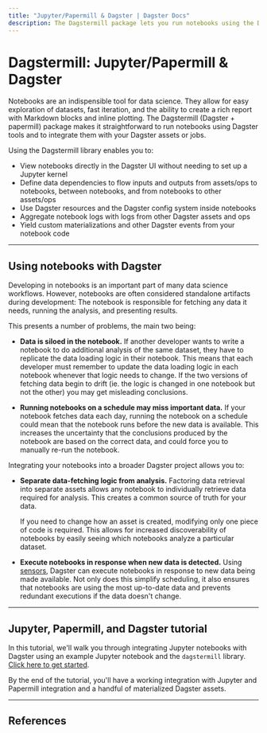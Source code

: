 ```yaml
---
title: "Jupyter/Papermill & Dagster | Dagster Docs"
description: The Dagstermill package lets you run notebooks using the Dagster tools and integrate them into your data pipelines.
---
```


# Dagstermill: Jupyter/Papermill & Dagster

Notebooks are an indispensible tool for data science. They allow for easy exploration of datasets, fast iteration, and the ability to create a rich report with Markdown blocks and inline plotting. The Dagstermill (Dagster + papermill) package makes it straightforward to run notebooks using Dagster tools and to integrate them with your Dagster assets or jobs.

Using the Dagstermill library enables you to:

- View notebooks directly in the Dagster UI without needing to set up a Jupyter kernel
- Define data dependencies to flow inputs and outputs from assets/ops to notebooks, between notebooks, and from notebooks to other assets/ops
- Use Dagster resources and the Dagster config system inside notebooks
- Aggregate notebook logs with logs from other Dagster assets and ops
- Yield custom materializations and other Dagster events from your notebook code

<!-- Our goal is to make it unnecessary to go through a tedious "productionization" process where code developed in notebooks must be translated into some other (less readable and interpretable) format in order to be integrated into production workflows. Instead, we can use notebooks as assets or ops directly, with minimal changes to notebook code that still allow for standalone execution of the notebook. -->

---

## Using notebooks with Dagster

Developing in notebooks is an important part of many data science workflows. However, notebooks are often considered standalone artifacts during development: The notebook is responsible for fetching any data it needs, running the analysis, and presenting results.

This presents a number of problems, the main two being:

- **Data is siloed in the notebook.** If another developer wants to write a notebook to do additional analysis of the same dataset, they have to replicate the data loading logic in their notebook. This means that each developer must remember to update the data loading logic in each notebook whenever that logic needs to change. If the two versions of fetching data begin to drift (ie. the logic is changed in one notebook but not the other) you may get misleading conclusions.

- **Running notebooks on a schedule may miss important data.** If your notebook fetches data each day, running the notebook on a schedule could mean that the notebook runs before the new data is available. This increases the uncertainty that the conclusions produced by the notebook are based on the correct data, and could force you to manually re-run the notebook.

Integrating your notebooks into a broader Dagster project allows you to:

- **Separate data-fetching logic from analysis.** Factoring data retrieval into separate assets allows any notebook to individually retrieve data required for analysis. This creates a common source of truth for your data.

  If you need to change how an asset is created, modifying only one piece of code is required. This allows for increased discoverability of notebooks by easily seeing which notebooks analyze a particular dataset.

- **Execute notebooks in response when new data is detected.** Using [sensors](/concepts/partitions-schedules-sensors/sensors), Dagster can execute notebooks in response to new data being made available. Not only does this simplify scheduling, it also ensures that notebooks are using the most up-to-date data and prevents redundant executions if the data doesn't change.

---

## Jupyter, Papermill, and Dagster tutorial

In this tutorial, we'll walk you through integrating Jupyter notebooks with Dagster using an example Jupyter notebook and the `dagstermill` library. [Click here to get started](/integrations/dagstermill/using-notebooks-with-dagster).

By the end of the tutorial, you'll have a working integration with Jupyter and Papermill integration and a handful of materialized Dagster assets.

---

## References

<ArticleList>
  <ArticleListItem
    title="Dagstermill integration reference"
    href="/integrations/dagstermill/reference"
  ></ArticleListItem>
  <ArticleListItem
    title="dagstermill API reference"
    href="/\_apidocs/libraries/dagstermill"
  ></ArticleListItem>
</ArticleList>
